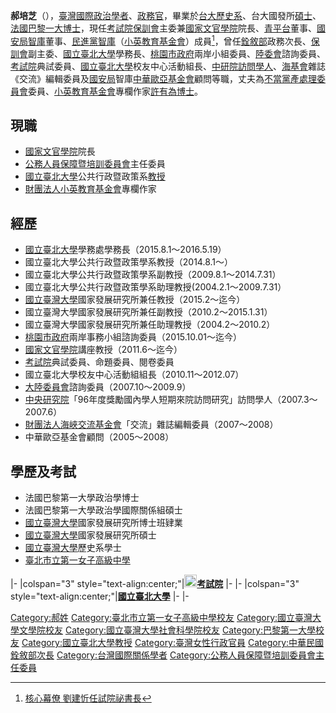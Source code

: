 {{Infobox_officeholder
| name = 郝培芝
| image name =
| width = 
| office     = {{flagicon image|ROC Civil Service Protection and Training Commission Seal.svg}} [[公務人員保障暨培訓委員會|公務人員保障暨培訓委員會]]第8任主任委員兼任[[國家文官學院|國家文官學院]]第5任院長
| term_start  = 2020年9月1日
| term_end  =  
| president = [[蔡英文|蔡英文]]
| 1blankname  =考試院院長
| 1namedata =[[黃榮村|黃榮村]]   
| predecessor = [[郭芳煜|郭芳煜]]
| successor =
| office1 = {{flagicon image|ROC Ministry of Civil Service Seal.svg}} [[中華民國銓敘部|銓敘部]]政務次長
| term_start1 = 2019年4月25日
| term_end1 = 2020年8月31日
| minister1 =[[周弘憲|周弘憲]]
| predecessor1 = [[蔡秀娟|蔡秀娟]]
| successor1 = [[朱楠賢|朱楠賢]]
| office2 = {{flagicon image|ROC Civil Service Protection and Training Commission Seal.svg}} [[公務人員保障暨培訓委員會|公務人員保障暨培訓委員會]]副主任委員
| term_start2 = 2016年5月20日
| term_end2 = 2019年4月24日
| 1blankname2  = 主任委員
| 1namedata2 =[[李逸洋|李逸洋]]<br>[[郭芳煜|郭芳煜]]
| predecessor2 = [[李嵩賢|李嵩賢]]
| successor2 = [[呂建德|呂建德]]
| office3 = {{flagicon image<!-- 注释: |國立臺北大學校徽.svg -->}} [[國立臺北大學|國立臺北大學]]第11任學務長
| 1blankname3  =校長
| 1namedata3 =[[何志欽|何志欽]]
| term_start3 = 2015年8月1日
| term_end3 = 2016年5月19日
| predecessor3 = [[黃朝盟|黃朝盟]]
| successor3 = [[陳芬苓|陳芬苓]]
| period = 
| Sex = 女 
| Native place = 
| date of birth = {{bya|1969|}}
| nationality = {{ROC-TWN}}
| party = {{nonp}}
| spouse = [[許有為_(台灣)|許有為]]
| place of birth = {{ROC-TWN}}
| educate = 
*[[臺北市立第一女子高級中學|臺北市立第一女子高級中學]]
*[[國立臺灣大學|國立臺灣大學]][[歷史系|歷史系]][[學士|學士]]
*國立臺灣大學國家發展研究所[[碩士|碩士]]
*國立臺灣大學國家發展研究所博士班肄業
*[[法國|法國]][[巴黎第一大學|巴黎第一大學]][[政治系|政治系]][[國際關係|國際關係]]組[[碩士|碩士]]
*法國巴黎第一大學政治系[[博士|博士]]
| past =
*[[國立臺北大學|國立臺北大學]]公共行政暨政策學系助理教授<br /><span style="color: blue;">(2004年2月1日～2009年7月31日）</span> 
*中華歐亞基金會顧問（2005年～2008年）</span>
*[[財團法人海峽交流基金會|財團法人海峽交流基金會]]「交流」雜誌編輯委員（2007年～2008年）</span>
*[[中央研究院|中央研究院]]「96年度獎勵國內學人短期來院訪問研究」訪問學人（2007年3月～2007年6月）</span>
*[[大陸委員會|大陸委員會]]諮詢委員<br /><span style="color: blue;">（2007年10月～2009年9月）</span>
*國立臺北大學公共行政暨政策學系副教授<br /><span style="color: blue;">（2009年8月1日～2014年7月31日）</span>
*國立臺北大學校友中心活動組組長<br /><span style="color: blue;">（2010年11月～2012年7月）</span>
*[[考試院|考試院]]典試委員、命題委員、閱卷委員
*[[國家文官學院|國家文官學院]]講座教授<br /><span style="color: blue;">（2011年6月-）</span>
*[[桃園市政府|桃園市政府]]兩岸事務小組諮詢委員<br /><span style="color: blue;">（2015年10月1日-）</span>
*國立臺灣大學國家發展研究所兼任助理教授<br /><span style="color: blue;">（2004年2月-2010年2月）</span>
*國立臺灣大學國家發展研究所兼任副教授<br /><span style="color: blue;">（2010年2月-2015年1月31日）</span>
*國立臺北大學公共行政暨政策學系教授<br /><span style="color: blue;">（2014年8月1日-）</span>
*國立臺灣大學國家發展研究所兼任教授<br /><span style="color: blue;">（2015年2月-）</span>
*國立臺北大學學務處學務長<br /><span style="color: blue;">（2015年8月1日-2016年5月19日）</span>
*[[公務人員保障暨培訓委員會|公務人員保障暨培訓委員會]]副主任委員<br /><span style="color: blue;">（2016年5月20日-2019年4月24日）</span>
*[[銓敘部|銓敘部]]政務次長<br /><span style="color: blue;">（2019年4月25日-2020年8月31日）</span>
*國家文官學院院長兼公務人員保障暨培訓委員會主任委員<br /><span style="color: blue;">（2020年9月1日-）</span>
*財團法人[[兩岸交流遠景基金會|兩岸交流遠景基金會]]董事
*財團法人[[鄭麗君|青平台基金會]]董事
}}
'''郝培芝'''（{{bd|1969年|||}}），[[臺灣|臺灣]][[國際政治|國際政治]][[學者|學者]]、[[政務官|政務官]]，畢業於[[台大|台大]][[歷史系|歷史系]]、台大國發所[[碩士|碩士]]、[[法國|法國]][[巴黎一大|巴黎一大]][[博士|博士]]，現任[[考試院|考試院]][[公務人員保障暨培訓委員會|保訓會]]主委兼[[國家文官學院|國家文官學院]]院長、[[鄭麗君|青平台]]董事、[[遠景基金會|國安局智庫]]董事、[[民進黨|民進黨]][[智庫|智庫]]（[[小英教育基金會|小英教育基金會]]）成員<ref>[https://tw.news.yahoo.com/%E6%A0%B8%E5%BF%83%E5%B9%95%E5%83%9A%E5%8A%89%E5%BB%BA%E5%BF%BB%E4%BB%BB%E8%A9%A6%E9%99%A2%E7%A5%95%E6%9B%B8%E9%95%B7-201000191.html 核心幕僚 劉建忻任試院祕書長]</ref>，曾任[[銓敘部|銓敘部]]政務次長、[[中華民國公務人員保障暨培訓委員會|保訓會]]副主委、[[國立臺北大學|國立臺北大學]]學務長、[[桃園市政府|桃園市政府]]兩岸小組委員、[[陸委會|陸委會]]諮詢委員、[[考試院|考試院]]典試委員、[[國立臺北大學|國立臺北大學]]校友中心活動組長、[[中研院|中研院]][[訪問學人|訪問學人]]、[[海基會|海基會]]雜誌《交流》編輯委員及[[中華民國國家安全局|國安局]]智庫[[中華歐亞基金會|中華歐亞基金會]]顧問等職，丈夫為[[不當黨產處理委員會|不當黨產處理委員會]]委員、[[小英教育基金會|小英教育基金會]]專欄作家[[許有為_(台灣)|許有為]][[博士|博士]]。

==現職==
*[[國家文官學院|國家文官學院]]院長
*[[公務人員保障暨培訓委員會|公務人員保障暨培訓委員會]]主任委員
*[[國立臺北大學|國立臺北大學]]公共行政暨政策系[[教授|教授]]
*[[財團法人|財團法人]][[小英教育基金會|小英教育基金會]]專欄作家

==經歷==
*[[國立臺北大學|國立臺北大學]]學務處學務長（2015.8.1～2016.5.19）
*國立臺北大學公共行政暨政策學系教授（2014.8.1～）
*國立臺北大學公共行政暨政策學系副教授（2009.8.1～2014.7.31）
*國立臺北大學公共行政暨政策學系助理教授(2004.2.1～2009.7.31）
*[[國立臺灣大學|國立臺灣大學]]國家發展研究所兼任教授（2015.2～迄今）
*國立臺灣大學國家發展研究所兼任副教授（2010.2～2015.1.31）
*國立臺灣大學國家發展研究所兼任助理教授（2004.2～2010.2）
*[[桃園市政府|桃園市政府]]兩岸事務小組諮詢委員（2015.10.01～迄今）
*[[國家文官學院|國家文官學院]]講座教授（2011.6～迄今）
*[[考試院|考試院]]典試委員、命題委員、閱卷委員
*國立臺北大學校友中心活動組組長（2010.11～2012.07）
*[[大陸委員會|大陸委員會]]諮詢委員（2007.10～2009.9）
*[[中央研究院|中央研究院]]「96年度獎勵國內學人短期來院訪問研究」訪問學人（2007.3～2007.6）
*[[財團法人海峽交流基金會|財團法人海峽交流基金會]]「交流」雜誌編輯委員（2007～2008）
*中華歐亞基金會顧問（2005～2008）

==學歷及考試==
*法國巴黎第一大學政治學博士
*法國巴黎第一大學政治學國際關係組碩士
*[[國立臺灣大學|國立臺灣大學]]國家發展研究所博士班肄業
*[[國立臺灣大學|國立臺灣大學]]國家發展研究所碩士
*[[國立臺灣大學|國立臺灣大學]]歷史系學士
*[[臺北市立第一女子高級中學|臺北市立第一女子高級中學]]
{{start box}}
{{s-gov|roc}}
|-
|colspan="3" style="text-align:center;"|'''[[File:ROC_Examination_Yuan_Seal.jpg|20px]][[考試院|考試院]]'''
|-
{{s-before|[[郭芳煜|郭芳煜]]}}
{{s-title|[[公務人員保障暨培訓委員會|公務人員保障暨培訓委員會]]主任委員<small><br>第八任<br>兼任<br>[[國家文官學院|國家文官學院]]院長<br>第五任<br>2020年9月1日－}}
{{s-none|現任}}
|-
|colspan="3" style="text-align:center;"|'''[[國立臺北大學|國立臺北大學]]'''
|-
{{s-before|[[黃朝盟|黃朝盟]]}}
{{s-title|學生事務處學生事務長<br /><small>第十一任<br />2015年8月1日－2016年5月19日</small>}}
{{s-after|[[陳芬苓|陳芬苓]]}}
|-
{{end box}}

{{DEFAULTSORT:Hao}}

[[Category:郝姓|Category:郝姓]]
[[Category:臺北市立第一女子高級中學校友|Category:臺北市立第一女子高級中學校友]]
[[Category:國立臺灣大學文學院校友|Category:國立臺灣大學文學院校友]]
[[Category:國立臺灣大學社會科學院校友|Category:國立臺灣大學社會科學院校友]]
[[Category:巴黎第一大學校友|Category:巴黎第一大學校友]]
[[Category:國立臺北大學教授|Category:國立臺北大學教授]]
[[Category:臺灣女性行政官員|Category:臺灣女性行政官員]]
[[Category:中華民國銓敘部次長|Category:中華民國銓敘部次長]]
[[Category:台灣國際關係學者|Category:台灣國際關係學者]]
[[Category:公務人員保障暨培訓委員會主任委員|Category:公務人員保障暨培訓委員會主任委員]]